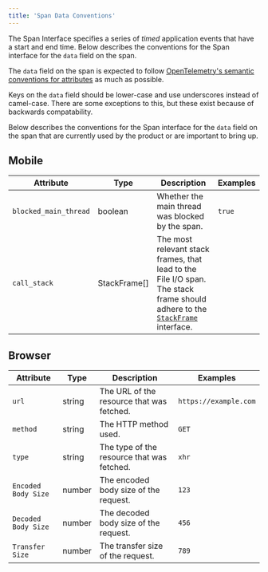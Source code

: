 ```yaml
---
title: 'Span Data Conventions'
---
```


The Span Interface specifies a series of _timed_ application events that have a start and end time. Below describes the conventions for the Span interface for the `data` field on the span.

The `data` field on the span is expected to follow [OpenTelemetry's semantic conventions for attributes](https://github.com/open-telemetry/opentelemetry-specification/blob/24de67b3827a4e3ab2515cd8ab62d5bcf837c586/specification/trace/semantic_conventions/README.md) as much as possible.

Keys on the `data` field should be lower-case and use underscores instead of camel-case. There are some exceptions to this, but these exist because of backwards compatability.

Below describes the conventions for the Span interface for the `data` field on the span that are currently used by the product or are important to bring up.

## Mobile

| Attribute             | Type         | Description                                                                                                                                                                                                | Examples |
| --------------------- | ------------ | ---------------------------------------------------------------------------------------------------------------------------------------------------------------------------------------------------------- | -------- |
| `blocked_main_thread` | boolean      | Whether the main thread was blocked by the span.                                                                                                                                                           | `true`   |
| `call_stack`          | StackFrame[] | The most relevant stack frames, that lead to the File I/O span. The stack frame should adhere to the [`StackFrame`](https://develop.sentry.dev/sdk/event-payloads/stacktrace/#frame-attributes) interface. |          |

## Browser

| Attribute           | Type   | Description                                | Examples              |
| ------------------- | ------ | ------------------------------------------ | --------------------- |
| `url`               | string | The URL of the resource that was fetched.  | `https://example.com` |
| `method`            | string | The HTTP method used.                      | `GET`                 |
| `type`              | string | The type of the resource that was fetched. | `xhr`                 |
| `Encoded Body Size` | number | The encoded body size of the request.      | `123`                 |
| `Decoded Body Size` | number | The decoded body size of the request.      | `456`                 |
| `Transfer Size`     | number | The transfer size of the request.          | `789`                 |
